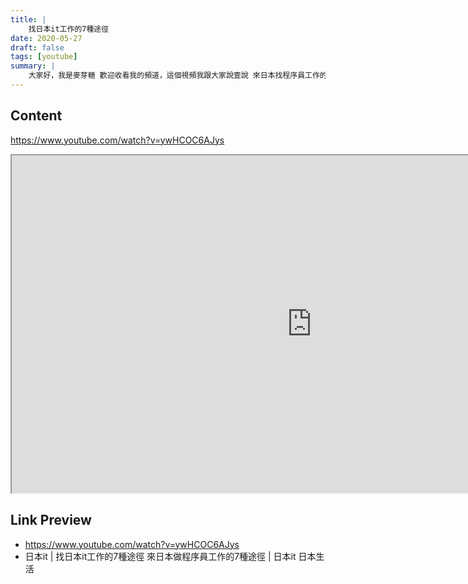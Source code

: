 ```yaml
---
title: |
    找日本it工作的7種途徑
date: 2020-05-27
draft: false
tags: [youtube]
summary: |
    大家好，我是麥芽糖 歡迎收看我的頻道，這個視頻我跟大家說壹說 來日本找程序員工作的7種途徑 揭露壹個騙子培訓機構 我的頻道是和大家壹起討論日本it資訊，以及日本生活指南的壹個頻道。
---
```


## Content

https://www.youtube.com/watch?v=ywHCOC6AJys


<iframe
    width="960"
    height="540"
    src="https://www.youtube.com/embed/ywHCOC6AJys"
    title="日本it | 找日本it工作的7種途徑 來日本做程序員工作的7種途徑 | 日本it 日本生活"
    allow="accelerometer; autoplay; clipboard-write; encrypted-media; gyroscope; picture-in-picture; web-share"
    allowFullscreen
    >
</iframe>

## Link Preview

- https://www.youtube.com/watch?v=ywHCOC6AJys
- 日本it | 找日本it工作的7種途徑 來日本做程序員工作的7種途徑 | 日本it 日本生活
